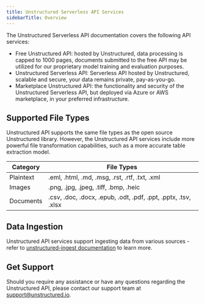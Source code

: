 ```yaml
---
title: Unstructured Serverless API Services
sidebarTitle: Overview
---
```


The Unstructured Serverless API documentation covers the following API services:

* Free Unstructured API: hosted by Unstructured, data processing is capped to 1000 pages, documents submitted to the free API may be utilized for our proprietary model training and evaluation purposes.
* Unstructured Serverless API: Serverless API hosted by Unstructured, scalable and secure, your data remains private, pay-as-you-go.
* Marketplace Unstructured API: the functionality and security of the Unstructured Serverless API, but deployed via Azure or AWS marketplace, in your preferred infrastructure.

## Supported File Types

Unstructured API supports the same file types as the open source Unstructured library.
However, the Unstructured API services include more powerful file transformation capabilities,
such as a more accurate table extraction model.

|Category  |File Types                                                    |
|----------|--------------------------------------------------------------|
|Plaintext |.eml, .html, .md, .msg, .rst, .rtf, .txt, .xml                |
|Images    |.png, .jpg, .jpeg, .tiff, .bmp, .heic                         |
|Documents |.csv, .doc, .docx, .epub, .odt, .pdf, .ppt, .pptx, .tsv, .xlsx|


## Data Ingestion

Unstructured API services support ingesting data from various sources - refer to [unstructured-ingest documentation](/open-source/ingest/overview) to learn more.

## Get Support

Should you require any assistance or have any questions regarding the Unstructured API, please contact our support team at [support@unstructured.io](mailto:support%40unstructured.io).
